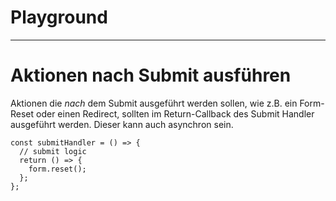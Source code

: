 # Playground

<LiveCodeEditor />

---

# Aktionen nach Submit ausführen

Aktionen die _nach_ dem Submit ausgeführt werden sollen, wie z.B. ein Form-Reset
oder einen Redirect, sollten im Return-Callback des Submit Handler ausgeführt
werden. Dieser kann auch asynchron sein.

```
const submitHandler = () => {
  // submit logic
  return () => {
    form.reset();
  };
};
```

<LiveCodeEditor example="resetOnSubmit" editorCollapsed />
